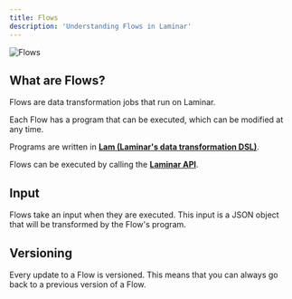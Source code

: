 ```yaml
---
title: Flows
description: 'Understanding Flows in Laminar'
---
```


![Flows](https://github.com/laminar-run/public-assets/blob/main/Flow%20Animated.gif?raw=true)

## What are Flows?

Flows are data transformation jobs that run on Laminar.

Each Flow has a program that can be executed, which can be modified at any time.

Programs are written in [**Lam (Laminar's data transformation DSL)**](/lam/introduction).

Flows can be executed by calling the [**Laminar API**](/platform/run-flow-with-api).

## Input

Flows take an input when they are executed. This input is a JSON object that will be transformed by the Flow's program.

## Versioning

Every update to a Flow is versioned. This means that you can always go back to a previous version of a Flow.
